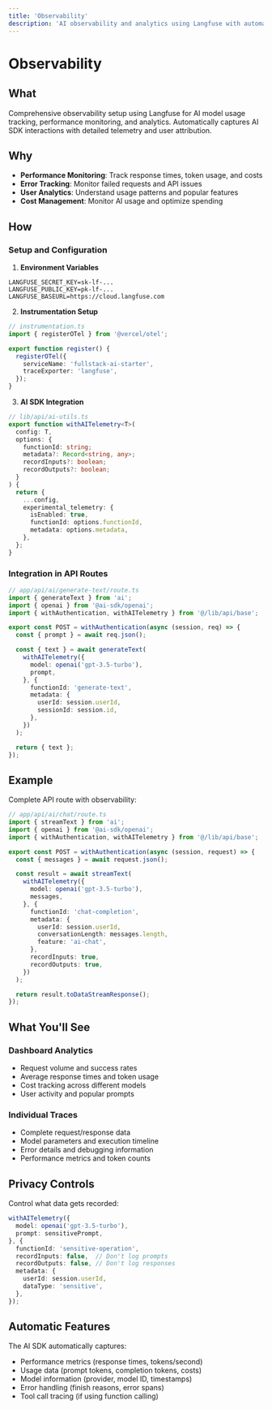 ```yaml
---
title: 'Observability'
description: 'AI observability and analytics using Langfuse with automatic telemetry and performance tracking'
---
```


# Observability

## What

Comprehensive observability setup using Langfuse for AI model usage tracking, performance monitoring, and analytics. Automatically captures AI SDK interactions with detailed telemetry and user attribution.

## Why

- **Performance Monitoring**: Track response times, token usage, and costs
- **Error Tracking**: Monitor failed requests and API issues
- **User Analytics**: Understand usage patterns and popular features
- **Cost Management**: Monitor AI usage and optimize spending

## How

### Setup and Configuration

1. **Environment Variables**
```env
LANGFUSE_SECRET_KEY=sk-lf-...
LANGFUSE_PUBLIC_KEY=pk-lf-...
LANGFUSE_BASEURL=https://cloud.langfuse.com
```

2. **Instrumentation Setup**
```typescript
// instrumentation.ts
import { registerOTel } from '@vercel/otel';

export function register() {
  registerOTel({
    serviceName: 'fullstack-ai-starter',
    traceExporter: 'langfuse',
  });
}
```

3. **AI SDK Integration**
```typescript
// lib/api/ai-utils.ts
export function withAITelemetry<T>(
  config: T,
  options: {
    functionId: string;
    metadata?: Record<string, any>;
    recordInputs?: boolean;
    recordOutputs?: boolean;
  }
) {
  return {
    ...config,
    experimental_telemetry: {
      isEnabled: true,
      functionId: options.functionId,
      metadata: options.metadata,
    },
  };
}
```

### Integration in API Routes

```typescript
// app/api/ai/generate-text/route.ts
import { generateText } from 'ai';
import { openai } from '@ai-sdk/openai';
import { withAuthentication, withAITelemetry } from '@/lib/api/base';

export const POST = withAuthentication(async (session, req) => {
  const { prompt } = await req.json();

  const { text } = await generateText(
    withAITelemetry({
      model: openai('gpt-3.5-turbo'),
      prompt,
    }, {
      functionId: 'generate-text',
      metadata: {
        userId: session.userId,
        sessionId: session.id,
      },
    })
  );

  return { text };
});
```

## Example

Complete API route with observability:

```typescript
// app/api/ai/chat/route.ts
import { streamText } from 'ai';
import { openai } from '@ai-sdk/openai';
import { withAuthentication, withAITelemetry } from '@/lib/api/base';

export const POST = withAuthentication(async (session, request) => {
  const { messages } = await request.json();

  const result = await streamText(
    withAITelemetry({
      model: openai('gpt-3.5-turbo'),
      messages,
    }, {
      functionId: 'chat-completion',
      metadata: {
        userId: session.userId,
        conversationLength: messages.length,
        feature: 'ai-chat',
      },
      recordInputs: true,
      recordOutputs: true,
    })
  );

  return result.toDataStreamResponse();
});
```

## What You'll See

### Dashboard Analytics
- Request volume and success rates
- Average response times and token usage
- Cost tracking across different models
- User activity and popular prompts

### Individual Traces
- Complete request/response data
- Model parameters and execution timeline
- Error details and debugging information
- Performance metrics and token counts

## Privacy Controls

Control what data gets recorded:

```typescript
withAITelemetry({
  model: openai('gpt-3.5-turbo'),
  prompt: sensitivePrompt,
}, {
  functionId: 'sensitive-operation',
  recordInputs: false,  // Don't log prompts
  recordOutputs: false, // Don't log responses
  metadata: {
    userId: session.userId,
    dataType: 'sensitive',
  },
});
```

## Automatic Features

The AI SDK automatically captures:
- Performance metrics (response times, tokens/second)
- Usage data (prompt tokens, completion tokens, costs)
- Model information (provider, model ID, timestamps)
- Error handling (finish reasons, error spans)
- Tool call tracing (if using function calling)